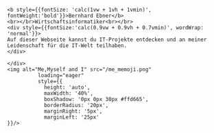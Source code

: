 
<link rel="prefetch" href="/me_memoji.png" />

<div class="img_container" style={{display: 'flex', alignItems: 'center'}}>
    <div>
        <TypeAnimation
            sequence={[
            'Servus.👋',
             5000,
             'Hallo.👋',
             5000,
             'Griaß di.👋',
             5000,
         ]}
             wrapper="span"
             speed={10}
             style={{fontSize: 'calc(2vw + 1vh + 1vmin)', fontWeight:'bold'}}
             repeat={Infinity}
             preRenderFirstString={true}
          />
    
    <b style={{fontSize: 'calc(1vw + 1vh + 1vmin)', fontWeight:'bold'}}>Bernhard Ebner</b>
    <br></br>Wirtschaftsinformatiker<br></br>
    <div style={{fontSize:'calc(0.9vw + 0.9vh + 0.7vmin)', wordWrap: 'normal'}}>
    Auf dieser Webseite kannst du IT-Projekte entdecken und an meiner Leidenschaft für die IT-Welt teilhaben.
    </div>

    </div>
    <img alt="Me,Myself and I" src="/me_memoji.png"
              loading="eager"
              style={{
                height: 'auto',
                maxWidth: '40%',
                boxShadow: '0px 0px 30px #ffd665',
                borderRadius: '20px',
                marginRight: '5px',
                marginLeft: '25px'
    }}/>
</div>